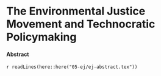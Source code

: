 # The Environmental Justice Movement and Technocratic Policymaking {#ej}


<!--See the working paper version of this chapter [_here_](https://judgelord.github.io/research/ej/).-->

#### Abstract {-}

\SingleSpacing
`r readLines(here::here("05-ej/ej-abstract.tex"))`
\DoubleSpacing
